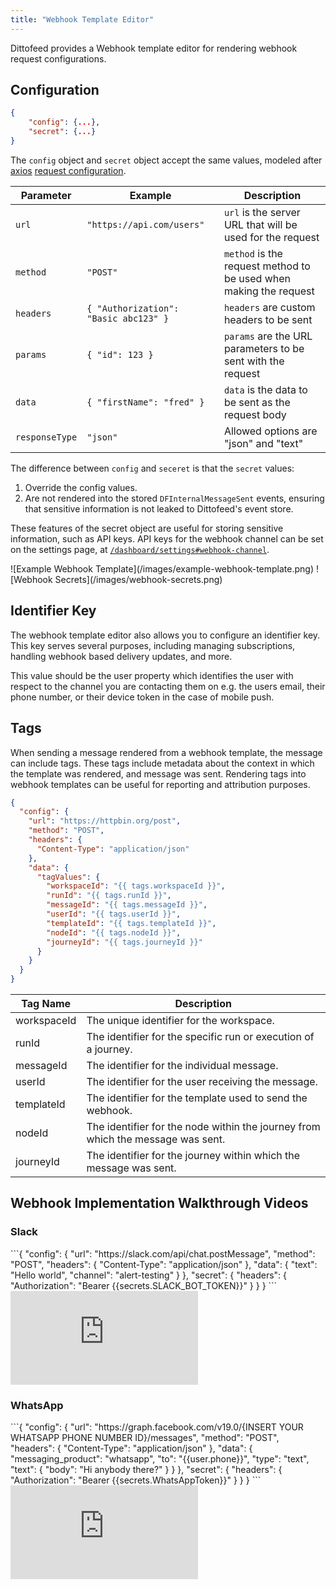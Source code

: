 ```yaml
---
title: "Webhook Template Editor"
---
```


Dittofeed provides a Webhook template editor for rendering webhook request configurations.

## Configuration

```json
{
    "config": {...},
    "secret": {...}
}
```

The `config` object and `secret` object accept the same values, modeled after [axios](https://www.npmjs.com/package/axios) [request configuration](https://axios-http.com/docs/req_config).

| Parameter      | Example                                 | Description                                           |
|----------------|-----------------------------------------|-------------------------------------------------------|
| `url`          | `"https://api.com/users"`               | `url` is the server URL that will be used for the request |
| `method`       | `"POST"`                                | `method` is the request method to be used when making the request |
| `headers`      | `{ "Authorization": "Basic abc123" }`   | `headers` are custom headers to be sent              |
| `params`       | `{ "id": 123 }`                         | `params` are the URL parameters to be sent with the request |
| `data`         | `{ "firstName": "fred" }`               | `data` is the data to be sent as the request body    |
| `responseType` | `"json"`                                | Allowed options are "json" and "text"                |


The difference between `config` and `seceret` is that the `secret` values:

1. Override the config values.
2. Are not rendered into the stored `DFInternalMessageSent` events, ensuring that sensitive information is not leaked to Dittofeed's event store.

These features of the secret object are useful for storing sensitive information, such as API keys. API keys for the webhook channel can be set on the settings page, at [`/dashboard/settings#webhook-channel`](https://dittofeed.com/dashboard/settings#webhook-channel).

<Frame>
  ![Example Webhook Template](/images/example-webhook-template.png)
</Frame>

<Frame>
  ![Webhook Secrets](/images/webhook-secrets.png)
</Frame>

## Identifier Key

The webhook template editor also allows you to configure an identifier key. This key serves several purposes, including managing subscriptions, handling webhook based delivery updates, and more.

This value should be the user property which identifies the user with respect to the channel you are contacting them on e.g. the users email, their phone number, or their device token in the case of mobile push.

## Tags

When sending a message rendered from a webhook template, the message can include tags. These tags include metadata about the context in which the template was rendered, and message was sent. Rendering tags into webhook templates can be useful for reporting and attribution purposes.

```json
{
  "config": {
    "url": "https://httpbin.org/post",
    "method": "POST",
    "headers": {
      "Content-Type": "application/json"
    },
    "data": {
      "tagValues": {
        "workspaceId": "{{ tags.workspaceId }}",
        "runId": "{{ tags.runId }}",
        "messageId": "{{ tags.messageId }}",
        "userId": "{{ tags.userId }}",
        "templateId": "{{ tags.templateId }}",
        "nodeId": "{{ tags.nodeId }}",
        "journeyId": "{{ tags.journeyId }}"
      }
    }
  }
}
```

| Tag Name    | Description                           |
|-------------|---------------------------------------|
| workspaceId | The unique identifier for the workspace. |
| runId       | The identifier for the specific run or execution of a journey. |
| messageId   | The identifier for the individual message. |
| userId      | The identifier for the user receiving the message. |
| templateId  | The identifier for the template used to send the webhook. |
| nodeId      | The identifier for the node within the journey from which the message was sent. |
| journeyId   | The identifier for the journey within which the message was sent. |


## Webhook Implementation Walkthrough Videos

### Slack

<Accordion title="Slack Webhook Template Code">
```{
  "config": {
    "url": "https://slack.com/api/chat.postMessage",
    "method": "POST",
    "headers": {
      "Content-Type": "application/json"
    },
    "data": {
      "text": "Hello world",
      "channel": "alert-testing"
    }
  },
  "secret": {
    "headers": {
      "Authorization": "Bearer {{secrets.SLACK_BOT_TOKEN}}"
    }
  }
}
```
</Accordion>

<iframe
  class="w-full aspect-video"
  src="https://www.youtube.com/embed/2_K-Ohmtm_c?si=JRXdUB7fwMCBMjsh"
  title="Automate Slack Messages With Dittofeed's Webhook Channel"
  frameborder="0"
  allow="accelerometer; autoplay; clipboard-write; encrypted-media; gyroscope; picture-in-picture; web-share"
  allowFullScreen>
</iframe>

### WhatsApp

<Accordion title="WhatsApp Webhook Template Code">
```{
  "config": {
    "url": "https://graph.facebook.com/v19.0/{INSERT YOUR WHATSAPP PHONE NUMBER ID}/messages",
    "method": "POST",
    "headers": {
      "Content-Type": "application/json"
    },
    "data": {
      "messaging_product": "whatsapp",
      "to": "{{user.phone}}",
      "type": "text",
      "text": {
        "body": "Hi anybody there?"
      }
    }
  },
  "secret": {
    "headers": {
      "Authorization": "Bearer {{secrets.WhatsAppToken}}"
    }
  }
}
```
</Accordion>

<iframe
  class="w-full aspect-video"
  src="https://www.youtube.com/embed/83tQLK-s2jY?si=JRXdUB7fwMCBMjsh"
  title="Automate WhatsApp Messages With Dittofeed's Webhook Channel"
  frameborder="0"
  allow="accelerometer; autoplay; clipboard-write; encrypted-media; gyroscope; picture-in-picture; web-share"
  allowFullScreen>
</iframe>
